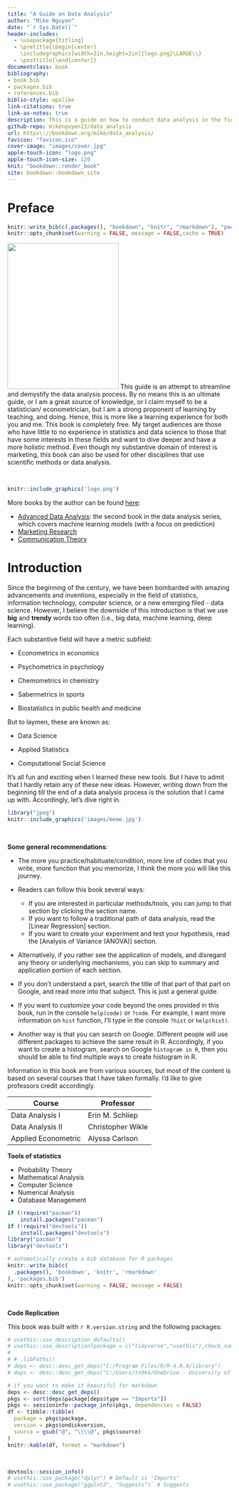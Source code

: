 ```yaml
---
title: "A Guide on Data Analysis"
author: "Mike Nguyen"
date: "`r Sys.Date()`"
header-includes:
  - \usepackage{titling}
  - \pretitle{\begin{center}
    \includegraphics[width=2in,height=2in]{logo.png}\LARGE\\}
  - \posttitle{\end{center}}
documentclass: book
bibliography:
- book.bib
- packages.bib
- references.bib
biblio-style: apalike
link-citations: true
link-as-notes: true
description: This is a guide on how to conduct data analysis in the field of data science, statistics, or machine learning.
github-repo: mikenguyen13/data_analysis
url: https\://bookdown.org/mike/data_analysis/
favicon: "favicon.ico"
cover-image: "images/cover.jpg"
apple-touch-icon: "logo.png"
apple-touch-icon-size: 120
knit: "bookdown::render_book"
site: bookdown::bookdown_site
---
```


# Preface {#preface .unnumbered}

```r
knitr::write_bib(c(.packages(), "bookdown", "knitr", "rmarkdown"), "packages.bib")
knitr::opts_chunk$set(warning = FALSE, message = FALSE,cache = TRUE) 
```

<img src="images/cover.jpg" class="cover" width="250" height="328"/> This guide is an attempt to streamline and demystify the data analysis process. By no means this is an ultimate guide, or I am a great source of knowledge, or I claim myself to be a statistician/ econometrician, but I am a strong proponent of learning by teaching, and doing. Hence, this is more like a learning experience for both you and me. This book is completely free. My target audiences are those who have little to no experience in statistics and data science to those that have some interests in these fields and want to dive deeper and have a more holistic method. Even though my substantive domain of interest is marketing, this book can also be used for other disciplines that use scientific methods or data analysis.

<br>

```r
knitr::include_graphics('logo.png')
```

More books by the author can be found [here](https://mikenguyen.netlify.app/books/written_books/):

-   [Advanced Data Analysis](https://bookdown.org/mike/advanced_data_analysis/): the second book in the data analysis series, which covers machine learning models (with a focus on prediction)
-   [Marketing Research](https://bookdown.org/mike/marketing_research/)
-   [Communication Theory](https://bookdown.org/mike/comm_theory/)

# Introduction

Since the beginning of the century, we have been bombarded with amazing advancements and inventions, especially in the field of statistics, information technology, computer science, or a new emerging filed - data science. However, I believe the downside of this introduction is that we use **big** and **trendy** words too often (i.e., big data, machine learning, deep learning).

Each substantive field will have a metric subfield:

-   Econometrics in economics

-   Psychometrics in psychology

-   Chemometrics in chemistry

-   Sabermetrics in sports

-   Biostatistics in public health and medicine

But to laymen, these are known as:

-   Data Science

-   Applied Statistics

-   Computational Social Science

It's all fun and exciting when I learned these new tools. But I have to admit that I hardly retain any of these new ideas. However, writing down from the beginning till the end of a data analysis process is the solution that I came up with. Accordingly, let's dive right in.

```r
library("jpeg")
knitr::include_graphics('images/meme.jpg')
```

<br>


**Some general recommendations**:

-   The more you practice/habituate/condition, more line of codes that you write, more function that you memorize, I think the more you will like this journey.

-   Readers can follow this book several ways:

    -   If you are interested in particular methods/tools, you can jump to that section by clicking the section name.
    -   If you want to follow a traditional path of data analysis, read the [Linear Regression] section.
    -   If you want to create your experiment and test your hypothesis, read the [Analysis of Variance (ANOVA)] section.

-   Alternatively, if you rather see the application of models, and disregard any theory or underlying mechanisms, you can skip to summary and application portion of each section.

-   If you don't understand a part, search the title of that part of that part on Google, and read more into that subject. This is just a general guide.

-   If you want to customize your code beyond the ones provided in this book, run in the console `help(code)` or `?code`. For example, I want more information on `hist` function, I'll type in the console `?hist` or `help(hist)`.

-   Another way is that you can search on Google. Different people will use different packages to achieve the same result in R. Accordingly, if you want to create a histogram, search on Google `histogram in R`, then you should be able to find multiple ways to create histogram in R.

Information in this book are from various sources, but most of the content is based on several courses that I have taken formally. I'd like to give professors credit accordingly.

| Course              | Professor         |
|---------------------|-------------------|
| Data Analysis I     | Erin M. Schliep   |
| Data Analysis II    | Christopher Wikle |
| Applied Econometric | Alyssa Carlson    |

**Tools of statistics**

-   Probability Theory
-   Mathematical Analysis
-   Computer Science
-   Numerical Analysis
-   Database Management


```r
if (!require("pacman"))
    install.packages("pacman")
if (!require("devtools"))
    install.packages("devtools")
library("pacman")
library("devtools")
```

```r
# automatically create a bib database for R packages
knitr::write_bib(c(
  .packages(), 'bookdown', 'knitr', 'rmarkdown'
), 'packages.bib')
knitr::opts_chunk$set(warning = FALSE, message = FALSE)
```

<br>

**Code Replication**

This book was built with `r R.version.string` and the following packages:

```r
# usethis::use_description_defaults()
# usethis::use_description(package = c("tidyverse","usethis"),check_name = F)
# 
# # .libPaths()
# deps <- desc::desc_get_deps("C:/Program Files/R/R-4.0.4/library") 
# deps <- desc::desc_get_deps("C:/Users/tn9k4/OneDrive - University of Missouri/Documents/R/win-library/4.0")

# if you want to make it beautiful for markdown
deps <- desc::desc_get_deps()
pkgs <- sort(deps$package[deps$type == "Imports"])
pkgs <- sessioninfo::package_info(pkgs, dependencies = FALSE)
df <- tibble::tibble(
  package = pkgs$package,
  version = pkgs$ondiskversion,
  source = gsub("@", "\\\\@", pkgs$source)
)
knitr::kable(df, format = "markdown")
```

<br>

```r
devtools::session_info()
# usethis::use_package("dplyr") # Default is "Imports"
# usethis::use_package("ggplot2", "Suggests")` # Suggests
```
